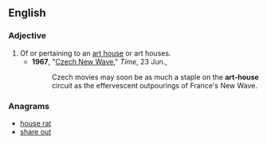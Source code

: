 ==English==

===Adjective===
{{en-adj|head=[[art]]-[[house]]|-}}

# Of or pertaining to an [[art house]] or art houses.
#* '''1967''', "[http://www.time.com/time/magazine/article/0,9171,839566,00.html Czech New Wave]," ''Time'', 23 Jun.,
#*: Czech movies may soon be as much a staple on the '''art-house''' circuit as the effervescent outpourings of France's New Wave.

===Anagrams===
* [[house rat#English|house rat]]
* [[share out#English|share out]]